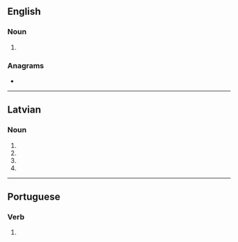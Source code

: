 {{also|somās|sómas}}

==English==

===Noun===
{{head|en|noun form}}

# {{plural of|en|soma}}

===Anagrams===
* {{anagrams|en|a=amoss|As. Mos.|Masso|Samos|masso-|soams}}

----

==Latvian==

===Noun===
{{head|lv|noun form|g=f}}

# {{lv-inflection of|soma|gen|s}}
# {{lv-inflection of|soma|nom|p}}
# {{lv-inflection of|soma|voc|p}}
# {{lv-inflection of|soma|acc|p}}

----

==Portuguese==

===Verb===
{{head|pt|verb form}}

# {{pt-verb form of|somar}}